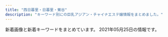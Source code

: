 ```yaml
---
title: "西日暮里・日暮里・鶯谷"
description: "キーワード別にの巨乳アジアン・チャイナエステ嬢情報をまとめました。"
---
```


新着画像と新着キーワードをまとめています。
2021年05月25日の情報です。

<DmmAffiliateIns />
<KeywordTable
  shops={
    [
    {
        "keywords": {},
        "name": "\u307f\u306a\u307f",
        "url": "http://es-minami.com/",
        "station": "JR\u65e5\u66ae\u91cc\u99c5\u6771\u53e3",
        "img_links": [
            "http://es-minami.com/images/mobole.png",
            "http://es-minami.com/img/nana1.jpg",
            "http://www.es-minami.com/images/yuki1.jpg",
            "http://es-minami.com/gals/sakura1.jpg",
            "http://es-minami.com/img/sayuri1.jpg",
            "http://es-minami.com/gals/sayuri2.jpg",
            "http://www.es-minami.com/images/mika1.jpg",
            "http://es-minami.com/images/staff-bar.png",
            "http://es-minami.com/gals/mika2.jpg",
            "http://es-minami.com/gals/rika1.jpg",
            "http://www.es-minami.com/images/nana1.jpg",
            "http://www.es-minami.com/images/sayuri2.jpg",
            "http://es-minami.com/images/pick_staff6.jpg",
            "http://es-minami.com/images/nana1.jpg",
            "http://www.es-minami.com/images/sayuri1.jpg",
            "http://es-minami.com/images/yuki1.jpg",
            "http://es-minami.com/gals/mika1.jpg",
            "http://es-minami.com/images/sayuri2.jpg",
            "http://www.es-minami.com/images/staff-bar.png",
            "http://www.es-minami.com/gals/mika2.jpg",
            "http://es-minami.com/images/riri1.jpg",
            "http://www.es-minami.com/images/news.png",
            "http://www.es-minami.com/gals/sayuri1.jpg",
            "http://es-minami.com/img/mika1.jpg",
            "http://www.es-minami.com/img/mika2.jpg",
            "http://es-minami.com/gals/yuki1.jpg",
            "http://es-minami.com/images/mika1.jpg",
            "http://es-minami.com/images/rika1.jpg",
            "http://www.es-minami.com/images/mika2.jpg",
            "http://www.es-minami.com/images/rika1.jpg",
            "http://es-minami.com/gals/nana1.jpg",
            "http://www.es-minami.com/gals/rika1.jpg",
            "http://www.es-minami.com/gals/sakura1.jpg",
            "http://es-minami.com/img/riri1.jpg",
            "http://www.es-minami.com/images/mobole.png",
            "http://www.es-minami.com/images/riri1.jpg",
            "http://es-minami.com/images/news.png",
            "http://www.es-minami.com/images/pick_staff6.jpg",
            "http://es-minami.com/gals/sayuri1.jpg",
            "http://www.es-minami.com/img/riri1.jpg",
            "http://es-minami.com/images/sayuri1.jpg",
            "http://www.es-minami.com/gals/nana1.jpg",
            "http://es-minami.com/img/sayuri2.jpg",
            "http://es-minami.com/images/mika2.jpg",
            "http://www.es-minami.com/img/yuki1.jpg",
            "http://www.es-minami.com/gals/riri1.jpg",
            "http://www.es-minami.com/gals/mika1.jpg",
            "http://www.es-minami.com/img/nana1.jpg",
            "http://www.es-minami.com/gals/yuki1.jpg",
            "http://www.es-minami.com/gals/sayuri2.jpg",
            "http://www.es-minami.com/img/sayuri2.jpg",
            "http://www.es-minami.com/img/sayuri1.jpg",
            "http://es-minami.com/gals/riri1.jpg",
            "http://www.es-minami.com/img/mika1.jpg",
            "http://es-minami.com/img/mika2.jpg",
            "http://es-minami.com/img/yuki1.jpg"
        ]
    },
    {
        "station": "JR\u7530\u7aef\u99c5",
        "img_links": [
            "http://www.minopom.xyz/picture/img.site-builder.jpg",
            "http://minopom.xyz/picture/room3.jpg",
            "http://minopom.xyz/uploads/210406/1-210406143244C2.jpg",
            "http://www.minopom.xyz/uploads/allimg/210410/1-210410144PY50.jpg",
            "http://minopom.xyz/uploads/allimg/210410/1-210410145124148.jpg",
            "http://www.minopom.xyz/uploads/allimg/210410/1-210410144U4934.jpg",
            "http://minopom.xyz/uploads/allimg/210410/1-21041014413S64.jpg",
            "http://minopom.xyz/uploads/allimg/210410/1-2104101450455A.jpg",
            "http://minopom.xyz/uploads/allimg/210410/1-21041014500NX.jpg",
            "http://minopom.xyz/uploads/allimg/210410/1-210410144PY50.jpg",
            "http://minopom.xyz/uploads/210430/1-2104301Q63S18.jpg",
            "http://www.minopom.xyz/uploads/allimg/210410/1-21041014413S64.jpg",
            "http://minopom.xyz/uploads/210406/1-210406143111G0.jpg",
            "http://minopom.xyz/picture/room1.jpg",
            "http://www.minopom.xyz/uploads/allimg/210410/1-210410145124148.jpg",
            "http://minopom.xyz/picture/totop_04.png",
            "http://www.minopom.xyz/uploads/allimg/210406/1-21040614313L45.jpg",
            "http://minopom.xyz/picture/head.jpg",
            "http://minopom.xyz/uploads/210406/1-2104061433121E.jpg",
            "http://minopom.xyz/picture/img.site-builder.jpg",
            "http://www.minopom.xyz/uploads/allimg/210410/1-21041014450GC.jpg",
            "http://minopom.xyz/picture/room2.jpg",
            "http://www.minopom.xyz/picture/head.jpg",
            "http://minopom.xyz/uploads/allimg/210410/1-210410145204C9.jpg",
            "http://minopom.xyz/uploads/allimg/210410/1-210410144323118.jpg",
            "http://minopom.xyz/uploads/210419/1-21041914162C16.jpg",
            "http://www.minopom.xyz/uploads/allimg/210410/1-2104101450455A.jpg",
            "http://www.minopom.xyz/picture/totop_04.png",
            "http://www.minopom.xyz/uploads/allimg/210410/1-210410145204C9.jpg",
            "http://minopom.xyz/uploads/allimg/210410/1-21041014450GC.jpg",
            "http://minopom.xyz/uploads/allimg/210406/1-21040614313L45.jpg",
            "http://www.minopom.xyz/uploads/allimg/210410/1-21041014500NX.jpg",
            "http://minopom.xyz/uploads/allimg/210410/1-210410144U4934.jpg"
        ],
        "url": "http://minopom.xyz/",
        "name": "\u30ed\u30fc\u30ba",
        "keywords": {
            "\u4e73": 4
        }
    },
    {
        "img_links": [
            "http://chou.ies.bz/images/s1.png",
            "http://chou.ies.bz/images/s_news.png",
            "http://chou.ies.bz/images/mobile.png",
            "http://chou.ies.bz/photos/sites/85/2020/12/2020121802483415.jpg",
            "http://chou.ies.bz/photos/sites/85/2019/07/2019070106320474.jpg",
            "http://chou.ies.bz/photos/sites/85/2019/12/2019120602315853.jpg",
            "http://chou.ies.bz/images/top.png",
            "http://chou.ies.bz/images/n3.png",
            "http://chou.ies.bz/photos/sites/85/2019/07/2019070509385227.jpg",
            "http://chou.ies.bz/photos/sites/85/2020/12/2020120204265615.jpg",
            "http://chou.ies.bz/photos/sites/85/2020/10/2020100610370157.jpg",
            "http://chou.ies.bz/photos/sites/85/2020/12/2020120204150858.jpg",
            "http://chou.ies.bz/images/s_staff.jpg",
            "http://chou.ies.bz/images/s_pick.png",
            "http://chou.ies.bz/photos/sites/85/2021/05/2021051201142065.jpg",
            "http://chou.ies.bz/photos/sites/85/2019/07/2019070106340260.jpg",
            "http://chou.ies.bz/photos/sites/85/2019/07/2019070106330942.jpg",
            "http://chou.ies.bz/images/s3.png",
            "http://chou.ies.bz/photos/sites/85/2019/07/2019070106333414.jpg",
            "http://chou.ies.bz/photos/sites/85/2021/04/2021042710033582.jpg",
            "http://chou.ies.bz/images/n1.jpg",
            "http://chou.ies.bz/photos/sites/85/2020/10/2020100610383828.jpg",
            "http://chou.ies.bz/photos/sites/85/2019/06/2019062803491517.jpg"
        ],
        "name": "\u706f\u308a\u5c4b",
        "keywords": {
            "86": 7,
            "E": 1,
            "85": 1,
            "D": 9,
            "C": 1,
            "87": 2,
            "84": 1
        },
        "station": "JR\u897f\u65e5\u66ae\u91cc\u99c5",
        "url": "http://chou.ies.bz/"
    },
    {
        "url": "http://onkyoukou.tyo.cm/",
        "station": "JR\u897f\u65e5\u66ae\u91cc\u99c5",
        "name": "\u6e29\u99a8\u6e2f-\u304a\u3093\u304d\u3087\u3046\u3053\u3046-",
        "img_links": [
            "http://onkyoukou.tyo.cm/photos/sites/88/2020/03/2020030111163079.jpg",
            "http://onkyoukou.tyo.cm/photos/sites/88/2017/03/staff2.jpg",
            "http://onkyoukou.tyo.cm/images/s_face.jpg",
            "http://onkyoukou.tyo.cm/images/face_bj.jpg",
            "http://onkyoukou.tyo.cm/images/acc1.jpg",
            "http://onkyoukou.tyo.cm/images/top.png",
            "http://onkyoukou.tyo.cm/images/face_bj3.jpg",
            "http://onkyoukou.tyo.cm/photos/sites/88/2017/03/staff4.jpg",
            "http://onkyoukou.tyo.cm/images/line.jpg",
            "http://onkyoukou.tyo.cm/images/acc3.jpg",
            "http://onkyoukou.tyo.cm/photos/sites/88/2017/03/staff1.jpg",
            "http://onkyoukou.tyo.cm/images/s_staff.jpg",
            "http://onkyoukou.tyo.cm/images/s_pick.jpg",
            "http://onkyoukou.tyo.cm/images/acc2.jpg",
            "http://onkyoukou.tyo.cm/images/mobile.jpg",
            "http://onkyoukou.tyo.cm/images/nbj3.jpg",
            "http://onkyoukou.tyo.cm/images/s_mobile.jpg",
            "http://onkyoukou.tyo.cm/images/nbj1.jpg",
            "http://onkyoukou.tyo.cm/images/s_news.jpg"
        ],
        "keywords": {
            "C": 8,
            "86": 3,
            "87": 2,
            "88": 5
        }
    },
    {
        "station": "JR\u897f\u65e5\u66ae\u91cc\u99c5",
        "keywords": {},
        "url": "http://www.hohoemi.es-relax.info/",
        "name": "\u307b\u307b\u3048\u307f",
        "img_links": [
            "http://www.hohoemi.es-relax.info/images/162-1.jpg",
            "http://www.hohoemi.es-relax.info/images/r01.jpg",
            "http://www.hohoemi.es-relax.info/images/img04.jpg",
            "http://www.hohoemi.es-relax.info/gals/yuri1.jpg",
            "http://www.hohoemi.es-relax.info/images/img03.jpg",
            "http://www.hohoemi.es-relax.info/images/r03.jpg",
            "http://www.hohoemi.es-relax.info/i/room/r01.jpg",
            "http://www.hohoemi.es-relax.info/images/r04.jpg",
            "http://www.hohoemi.es-relax.info/i/room/r03.jpg",
            "http://www.hohoemi.es-relax.info/images/r05.jpg",
            "http://www.hohoemi.es-relax.info/images/img02.jpg",
            "http://www.hohoemi.es-relax.info/gals/yuyu1.jpg",
            "http://www.hohoemi.es-relax.info/gals/nanami1.jpg",
            "http://www.hohoemi.es-relax.info/gals/nana1.jpg",
            "http://www.hohoemi.es-relax.info/gals/monika1.jpg",
            "http://www.hohoemi.es-relax.info/i/room/r02.jpg",
            "http://www.hohoemi.es-relax.info/images/newsbar.jpg",
            "http://www.hohoemi.es-relax.info/i/room/r04.jpg",
            "http://www.hohoemi.es-relax.info/gals/karin1.jpg",
            "http://www.hohoemi.es-relax.info/images/r02.jpg",
            "http://www.hohoemi.es-relax.info/gals/mirai1.jpg"
        ]
    },
    {
        "img_links": [
            "http://es-rlx.com/img/ttl_rec.png",
            "http://es-rlx.com/img/access/road01.jpg",
            "http://es-rlx.com/pic/top3.jpg",
            "http://es-rlx.com/staff/sakura/01.jpg",
            "http://es-rlx.com/staff/minami/01.jpg",
            "http://es-rlx.com/img/access/road03.jpg",
            "http://es-rlx.com/staff/sakura/01mb.jpg",
            "http://es-rlx.com/img/access/road02.jpg",
            "http://es-rlx.com/img/ttl_staff.png",
            "http://es-rlx.com/img/ttl_mobile.png",
            "http://es-rlx.com/i/files/homeimg.jpg",
            "http://es-rlx.com/img/ttl_tnew.png",
            "http://es-rlx.com/staff/yuki/01mb.jpg",
            "http://es-rlx.com/staff/yuki/01.jpg",
            "http://es-rlx.com/pic/head.png",
            "http://es-rlx.com/pic/top2.jpg",
            "http://es-rlx.com/staff/minami/01mb.jpg",
            "http://es-rlx.com/img/access/kanban.png",
            "http://es-rlx.com/img/access/roaddm.png",
            "http://es-rlx.com/img/youtube.jpg",
            "http://es-rlx.com/img/access/road04.jpg",
            "http://es-rlx.com/img/ft_tel.png",
            "http://es-rlx.com/pic/top1.jpg"
        ],
        "station": "JR\u9daf\u8c37\u99c5\u5317\u53e3",
        "keywords": {
            "C": 15
        },
        "url": "http://es-rlx.com/",
        "name": "\u5065\u7f8e\u5802"
    },
    {
        "url": "http://www.relax-mirai.info/",
        "station": "\u65e5\u66ae\u91cc\u99c5\u6771\u53e3",
        "name": "\u672a\u6765",
        "keywords": {},
        "img_links": [
            "http://www.relax-mirai.info/images/m03.jpg",
            "http://www.relax-mirai.info/gals/emi1.jpg",
            "http://www.relax-mirai.info/i/images/sayuri1.jpg",
            "http://www.relax-mirai.info/gals/kaka1.jpg",
            "http://www.relax-mirai.info/images/m02.jpg",
            "http://www.relax-mirai.info/images/momo1.jpg",
            "http://www.relax-mirai.info/images/risa1.jpg",
            "http://www.relax-mirai.info/images/info01.jpg",
            "http://www.relax-mirai.info/i/120/sayuri1.jpg",
            "http://www.relax-mirai.info/gals/risa1.jpg",
            "http://www.relax-mirai.info/images/sayuri1.jpg",
            "http://www.relax-mirai.info/images/qr.jpg",
            "http://www.relax-mirai.info/i/images/momo1.jpg",
            "http://www.relax-mirai.info/images/info02.jpg",
            "http://www.relax-mirai.info/images/m04.jpg",
            "http://www.relax-mirai.info/gals/aki1.jpg"
        ]
    },
    {
        "station": "JR\u65e5\u66ae\u91cc\u99c5\u5357\u53e3",
        "img_links": [
            "http://momo.tyo.cm/images/tit_com01.png",
            "http://momo.tyo.cm/images/tit_com03.png",
            "http://momo.tyo.cm/photos/sites/53/2021/02/2021021607405658.jpg",
            "http://momo.tyo.cm/images/nav_link05.png",
            "http://momo.tyo.cm/images/tit_com.png",
            "http://momo.tyo.cm/photos/sites/53/2021/02/2021021607405578.jpg",
            "http://momo.tyo.cm/images/tit01.png",
            "http://momo.tyo.cm/images/top_slider01.jpg",
            "http://momo.tyo.cm/images/tit_com05.png",
            "http://momo.tyo.cm/images/tit05.png",
            "http://momo.tyo.cm/photos/sites/53/2021/02/2021021607405730.jpg",
            "http://momo.tyo.cm/images/top_slider02.jpg",
            "http://momo.tyo.cm/images/nav_link06.png",
            "http://momo.tyo.cm/images/tit04.png",
            "http://momo.tyo.cm/images/tit03.png",
            "http://momo.tyo.cm/images/nav_link03.png",
            "http://momo.tyo.cm/images/bg_pick.png",
            "http://momo.tyo.cm/images/nav_link01.png",
            "http://momo.tyo.cm/images/tit_staff.png",
            "http://momo.tyo.cm/images/nav_link04.png",
            "http://momo.tyo.cm/images/tit_com02.png",
            "http://momo.tyo.cm/images/nav_link02.png",
            "http://momo.tyo.cm/images/tit_link01.png",
            "http://momo.tyo.cm/images/border01.png",
            "http://momo.tyo.cm/images/border02.png",
            "http://momo.tyo.cm/images/tit02.png",
            "http://momo.tyo.cm/images/pagetop.png",
            "http://momo.tyo.cm/images/tit_com04.png",
            "http://momo.tyo.cm/photos/sites/53/2021/02/2021021607405882.jpg",
            "http://momo.tyo.cm/images/news.png"
        ],
        "keywords": {
            "86": 15,
            "D": 20,
            "85": 5
        },
        "url": "http://momo.tyo.cm/",
        "name": "\u6843"
    },
    {
        "url": "http://flowerscent.este.work/",
        "img_links": [
            "http://flowerscent.este.work/head_2_4691_1553674270815382.png",
            "http://flowerscent.este.work/2/uploadimg/1599833697.jpg",
            "http://flowerscent.este.work/head_3_4691_1556258938113847.png",
            "http://flowerscent.este.work/2/uploadimg/1621772192.jpeg",
            "http://flowerscent.este.work/2/uploadimg/1621772225.jpg",
            "http://flowerscent.este.work/head_1_4691_1553674270167089.png",
            "http://flowerscent.este.work/2/uploadimg/1600260826.jpg"
        ],
        "keywords": {
            "C": 48,
            "83": 36,
            "84": 12,
            "87": 24,
            "D": 12,
            "E": 24,
            "86": 12
        },
        "name": "\u3075\u308f\u3075\u308f",
        "station": "JR\u897f\u65e5\u66ae\u91cc\u99c5"
    },
    {
        "img_links": [
            "http://www.mac-riraku106.xyz/static/picture/tel.png",
            "http://www.mac-riraku106.xyz/uploads/190723/23-3.jpg",
            "http://www.mac-riraku106.xyz/uploads/200501/1-200501125251121.jpg",
            "http://www.mac-riraku106.xyz/uploads/200501/1-200501125300127.jpg",
            "http://www.mac-riraku106.xyz/uploads/191209/1-191209122ZY50.jpg",
            "http://www.mac-riraku106.xyz/uploads/200501/1-200501125159161.jpg",
            "http://www.mac-riraku106.xyz/uploads/200818/1-200QQ5535E92.jpg",
            "http://www.mac-riraku106.xyz/static/picture/top-img09.png",
            "http://www.mac-riraku106.xyz/uploads/190723/23-1.jpg",
            "http://www.mac-riraku106.xyz/uploads/200325/1-2003251H340B9.jpg",
            "http://www.mac-riraku106.xyz/uploads/191219/1-191219124141563.jpg",
            "http://www.mac-riraku106.xyz/uploads/200501/1-200501125150516.jpg",
            "http://www.mac-riraku106.xyz/uploads/190723/1-1.jpg",
            "http://www.mac-riraku106.xyz/uploads/190723/33-1.jpg",
            "http://www.mac-riraku106.xyz/uploads/190926/1-1Z926131T2408.jpg",
            "http://www.mac-riraku106.xyz/uploads/190723/23-2.jpg",
            "http://www.mac-riraku106.xyz/uploads/190906/1-1ZZ6125225A4.jpg",
            "http://www.mac-riraku106.xyz/uploads/190906/1-1ZZ612503C39.jpg",
            "http://www.mac-riraku106.xyz/uploads/200608/1-20060Q02506204.jpg",
            "http://www.mac-riraku106.xyz/uploads/191008/1-19100Q5453V63.jpg",
            "http://www.mac-riraku106.xyz/uploads/190723/30-1.jpg",
            "http://www.mac-riraku106.xyz/uploads/191209/1-1912091229204E.jpg",
            "http://www.mac-riraku106.xyz/uploads/191106/1-191106092T0531.jpg",
            "http://www.mac-riraku106.xyz/uploads/200818/1-200QQ554231G.jpg",
            "http://www.mac-riraku106.xyz/uploads/200608/1-20060Q0251EY.jpg",
            "http://www.mac-riraku106.xyz/static/picture/michi02.png",
            "http://www.mac-riraku106.xyz/uploads/200801/1-200P1110412514.jpg",
            "http://www.mac-riraku106.xyz/uploads/200310/1-200310130925920.jpg",
            "http://www.mac-riraku106.xyz/uploads/200317/1-20031G44220J0.jpg",
            "http://www.mac-riraku106.xyz/uploads/191209/1-191209123459153.jpg",
            "http://www.mac-riraku106.xyz/uploads/200325/1-2003251H312V4.jpg",
            "http://www.mac-riraku106.xyz/uploads/190826/1-1ZR614462Qa.jpg",
            "http://www.mac-riraku106.xyz/uploads/191008/1-19100Q5451M20.jpg",
            "http://www.mac-riraku106.xyz/uploads/190723/1-2.jpg",
            "http://www.mac-riraku106.xyz/static/picture/1.jpg",
            "http://www.mac-riraku106.xyz/uploads/200317/1-20031G44235R7.jpg",
            "http://www.mac-riraku106.xyz/uploads/191106/1-191106092J62Y.jpg",
            "http://www.mac-riraku106.xyz/uploads/200310/1-20031013091I08.jpg",
            "http://www.mac-riraku106.xyz/uploads/190826/1-1ZR6144611E0.jpg",
            "http://www.mac-riraku106.xyz/uploads/190926/1-1Z926131R6102.jpg",
            "http://www.mac-riraku106.xyz/uploads/200310/1-200310130Z0421.jpg",
            "http://www.mac-riraku106.xyz/uploads/190723/10-2.jpg",
            "http://www.mac-riraku106.xyz/uploads/200801/1-200P1110631926.jpg",
            "http://www.mac-riraku106.xyz/uploads/200818/1-200QQ55415J4.jpg",
            "http://www.mac-riraku106.xyz/uploads/191219/1-19121912423J29.jpg",
            "http://www.mac-riraku106.xyz/uploads/200801/1-200P1110A4M2.jpg",
            "http://www.mac-riraku106.xyz/uploads/190723/34-1.jpg",
            "http://www.mac-riraku106.xyz/static/picture/call.png",
            "http://www.mac-riraku106.xyz/uploads/190723/21-1.jpg",
            "http://www.mac-riraku106.xyz/static/picture/top-img03.png",
            "http://www.mac-riraku106.xyz/uploads/191128/1-19112Q31009521.jpg",
            "http://www.mac-riraku106.xyz/static/picture/2.jpg",
            "http://www.mac-riraku106.xyz/static/picture/michi01.png",
            "http://www.mac-riraku106.xyz/uploads/191128/1-19112Q3111UF.jpg",
            "http://www.mac-riraku106.xyz/uploads/200501/1-200501145002a7.jpg",
            "http://www.mac-riraku106.xyz/uploads/191106/1-191106092S0357.jpg",
            "http://www.mac-riraku106.xyz/uploads/200501/1-200501145011C2.jpg",
            "http://www.mac-riraku106.xyz/uploads/190723/10-1.jpg",
            "http://www.mac-riraku106.xyz/uploads/190723/25-1.jpg",
            "http://www.mac-riraku106.xyz/static/picture/top-img02.png",
            "http://www.mac-riraku106.xyz/uploads/200501/1-200501144951148.jpg",
            "http://www.mac-riraku106.xyz/static/picture/top-img01.png",
            "http://www.mac-riraku106.xyz/uploads/191128/1-19112Q3102OP.jpg",
            "http://www.mac-riraku106.xyz/uploads/200317/1-20031G4420c38.jpg"
        ],
        "station": "JR\u65e5\u66ae\u91cc\u99c5\u5357\u53e3",
        "name": "\u306f\u305f\u3061",
        "keywords": {
            "86": 19,
            "F": 3,
            "D": 47,
            "94": 3,
            "85": 15,
            "C": 19,
            "E": 6
        },
        "url": "http://www.mac-riraku106.xyz/"
    },
    {
        "keywords": {
            "C": 6
        },
        "url": "http://www.en-nippori.net/",
        "img_links": [
            "http://www.en-nippori.net/image/mainparts/main.jpg",
            "http://www.en-nippori.net/image/index/top.jpg",
            "http://www.en-nippori.net/image/mainparts/images/navi01_06.jpg",
            "http://www.en-nippori.net/image/therapist/04.jpg",
            "http://www.en-nippori.net/image/mainparts/images/navi01_04.jpg",
            "http://www.en-nippori.net/image/therapist/02.jpg",
            "http://www.en-nippori.net/image/therapist/06.jpg",
            "http://www.en-nippori.net/image/therapist/03.jpg",
            "http://www.en-nippori.net/image/mainparts/images/navi01_05.jpg",
            "http://www.en-nippori.net/image/mainparts/images/navi01_02.jpg",
            "http://www.en-nippori.net/image/mainparts/images/navi01_03.jpg",
            "http://www.en-nippori.net/image/mainparts/images/navi01_07.jpg",
            "http://www.en-nippori.net/image/therapist/01.jpg"
        ],
        "name": "\u7e01",
        "station": "JR\u65e5\u66ae\u91cc\u99c5\u6771\u53e3"
    },
    {
        "keywords": {
            "E": 1,
            "86": 8,
            "D": 7
        },
        "img_links": [
            "http://esthe-aroma.red/images/evetop.png",
            "http://esthe-aroma.red/images/top.png",
            "http://esthe-aroma.red/images/cg02.jpg",
            "http://esthe-aroma.red/images/r4.jpg",
            "http://esthe-aroma.red/images/r2.jpg",
            "http://esthe-aroma.red/images/cg06.jpg",
            "http://esthe-aroma.red/images/precau.png",
            "http://esthe-aroma.red/images/r3.jpg",
            "http://esthe-aroma.red/images/r1.jpg",
            "http://esthe-aroma.red/images/imm.jpg",
            "http://esthe-aroma.red/images/kan.jpg",
            "http://esthe-aroma.red/images/rec.png",
            "http://esthe-aroma.red/images/cg10.jpg",
            "http://esthe-aroma.red/images/cg03.jpg",
            "http://esthe-aroma.red/link/menlog.jpg",
            "http://esthe-aroma.red/images/cg04.jpg",
            "http://esthe-aroma.red/images/cg07.jpg",
            "http://esthe-aroma.red/images/sruru.jpg",
            "http://esthe-aroma.red/images/cg01.jpg",
            "http://esthe-aroma.red/images/staff_s.png",
            "http://esthe-aroma.red/images/cg08.jpg",
            "http://esthe-aroma.red/images/news.png"
        ],
        "station": "JR\u65e5\u66ae\u91cc\u99c5\u6771\u53e3",
        "url": "http://esthe-aroma.red/",
        "name": "\u548c\u5408 \u308f\u3054\u3046"
    },
    {
        "url": "https://www.sofia-est.com/",
        "station": "JR\u65e5\u66ae\u91cc\u99c5\u5357\u53e3",
        "img_links": [
            "https://www.sofia-est.com/img/material/page5_subt1.png",
            "https://www.sofia-est.com/img/girl/main/s113_1.jpg",
            "https://www.sofia-est.com/img/material/gm3_rollout.png",
            "https://www.sofia-est.com/img/girl/main/s105_1.jpg",
            "https://www.sofia-est.com/img/material/movie_right_yaji.png",
            "https://www.sofia-est.com/img/material/gm6_rollout.png",
            "https://www.sofia-est.com/img/girl/thumb/s81_1.jpg",
            "https://www.sofia-est.com/img/girl/thumb/s106_3.jpg",
            "https://www.sofia-est.com/img/girl/main/s55_1.jpg",
            "https://www.sofia-est.com/img/girl/thumb/s99_1.jpg",
            "https://www.sofia-est.com/img/girl/main/s81_1.jpg",
            "https://www.sofia-est.com/img/material/coursepoint_rev2.png",
            "https://www.sofia-est.com/img/material/pagetop_rollout.png",
            "https://www.sofia-est.com/img/material/page8_subt2.png",
            "https://www.sofia-est.com/img/girl/thumb/s105_3.jpg",
            "https://www.sofia-est.com/img/girl/pickup/pickup20190509222453.jpg",
            "https://www.sofia-est.com/img/material/hosi5.png",
            "https://www.sofia-est.com/img/girl/main/s57_1.jpg",
            "https://www.sofia-est.com/img/material/phototxt.jpg",
            "https://www.sofia-est.com/img/girl/main/s108_1.jpg",
            "https://www.sofia-est.com/img/girl/thumb/s81_5.jpg",
            "https://www.sofia-est.com/img/material/top_newface.png",
            "https://www.sofia-est.com/img/material/page5_subt2.png",
            "https://www.sofia-est.com/img/what/coupon202009.png",
            "https://www.sofia-est.com/img/girl/thumb/s106_5.jpg",
            "https://www.sofia-est.com/img/banner/koko_120x60.png",
            "https://www.sofia-est.com/img/material/photo3.jpg",
            "https://www.sofia-est.com/img/girl/thumb/s99_2.jpg",
            "https://www.sofia-est.com/img/material/noimg_m.jpg",
            "https://www.sofia-est.com/img/material/top_about.png",
            "https://www.sofia-est.com/img/girl/main/s97_1.jpg",
            "https://www.sofia-est.com/img/material/doublecourse_rev1.png",
            "https://www.sofia-est.com/img/girl/main/s99_1.jpg",
            "https://www.sofia-est.com/img/girl/list/s111_list.jpg",
            "https://www.sofia-est.com/img/material/photo5.jpg",
            "https://www.sofia-est.com/img/girl/list/s57_list.jpg",
            "https://www.sofia-est.com/img/material/top_pickup.png",
            "https://www.sofia-est.com/img/material/course_tanta2.png",
            "https://www.sofia-est.com/img/girl/thumb/s97_2.jpg",
            "https://www.sofia-est.com/img/girl/mobilepickup/mobilepickup20200302124127.jpg",
            "https://www.sofia-est.com/img/girl/thumb/s56_1.jpg",
            "https://www.sofia-est.com/img/girl/list/s81_list.jpg",
            "https://www.sofia-est.com/img/girl/main/s84_1.jpg",
            "https://www.sofia-est.com/img/material/page6_subt2.png",
            "https://www.sofia-est.com/img/material/course_tanta1.png",
            "https://www.sofia-est.com/img/girl/thumb/s55_1.jpg",
            "https://www.sofia-est.com/img/top/topslide20150918.jpg",
            "https://www.sofia-est.com/img/material/movieicon.png",
            "https://www.sofia-est.com/img/girl/thumb/s94_1.jpg",
            "https://www.sofia-est.com/img/material/page2_subt1.png",
            "https://www.sofia-est.com/img/girl/thumb/s113_2.jpg",
            "https://www.sofia-est.com/img/material/photo1.jpg",
            "https://www.sofia-est.com/img/material/courseoption_rev1.png",
            "https://www.sofia-est.com/img/material/page6_subt1.png",
            "https://www.sofia-est.com/img/girl/thumb/s81_4.jpg",
            "https://www.sofia-est.com/img/girl/thumb/s84_2.jpg",
            "https://www.sofia-est.com/img/material/top_movie.png",
            "https://www.sofia-est.com/img/girl/list/s89_list.jpg",
            "https://www.sofia-est.com/img/girl/list/s94_list.jpg",
            "https://www.sofia-est.com/img/girl/thumb/s56_2.jpg",
            "https://www.sofia-est.com/img/material/gm5_rollout.png",
            "https://www.sofia-est.com/img/material/movie_left_yaji.png",
            "https://www.sofia-est.com/img/girl/thumb/s84_1.jpg",
            "https://www.sofia-est.com/img/material/sd_rt_btn.png",
            "https://www.sofia-est.com/img/girl/main/s100_1.jpg",
            "https://www.sofia-est.com/img/girl/thumb/s55_2.jpg",
            "https://www.sofia-est.com/img/material/page8_subt1.png",
            "https://www.sofia-est.com/img/girl/thumb/s100_2.jpg",
            "https://www.sofia-est.com/img/material/iph.png",
            "https://www.sofia-est.com/img/girl/thumb/s106_2.jpg",
            "https://www.sofia-est.com/img/material/page4_subt2.png",
            "https://www.sofia-est.com/img/girl/main/s106_1.jpg",
            "https://www.sofia-est.com/img/girl/thumb/s81_2.jpg",
            "https://www.sofia-est.com/img/girl/main/s56_1.jpg",
            "https://www.sofia-est.com/img/material/photo7.jpg",
            "https://www.sofia-est.com/img/material/photobig.jpg",
            "https://www.sofia-est.com/img/material/photo8.jpg",
            "https://www.sofia-est.com/img/girl/list/s55_list.jpg",
            "https://www.sofia-est.com/img/material/top_twitter.png",
            "https://www.sofia-est.com/img/girl/thumb/s94_2.jpg",
            "https://www.sofia-est.com/img/material/photo2.jpg",
            "https://www.sofia-est.com/img/material/top_kodawari.png",
            "https://www.sofia-est.com/img/girl/thumb/s57_1.jpg",
            "https://www.sofia-est.com/img/girl/list/s100_list.jpg",
            "https://www.sofia-est.com/img/girl/list/s56_list.jpg",
            "https://www.sofia-est.com/img/girl/thumb/s108_3.jpg",
            "https://www.sofia-est.com/img/material/noimg_b.jpg",
            "https://www.sofia-est.com/img/girl/thumb/s108_1.jpg",
            "https://www.sofia-est.com/img/material/gm2_rollout.png",
            "https://www.sofia-est.com/img/girl/list/s113_list.jpg",
            "https://www.sofia-est.com/img/material/photo4.jpg",
            "https://www.sofia-est.com/img/girl/pickup/pickup20191220093702.jpg",
            "https://www.sofia-est.com/img/material/top_infomation.png",
            "https://www.sofia-est.com/img/material/top_camp.png",
            "https://www.sofia-est.com/img/girl/list/s99_list.jpg",
            "https://www.sofia-est.com/img/girl/thumb/s105_1.jpg",
            "https://www.sofia-est.com/img/material/page6_subt3.png",
            "https://www.sofia-est.com/img/material/page4_subt1.png",
            "https://www.sofia-est.com/img/material/gm4_rollout.png",
            "https://www.sofia-est.com/img/girl/list/s105_list.jpg",
            "https://www.sofia-est.com/img/girl/thumb/s106_1.jpg",
            "https://www.sofia-est.com/img/girl/list/s106_list.jpg",
            "https://www.sofia-est.com/img/material/photo6.jpg",
            "https://www.sofia-est.com/img/material/top_news.png",
            "https://www.sofia-est.com/img/girl/list/s84_list.jpg",
            "https://www.sofia-est.com/img/material/mobileqr.png",
            "https://www.sofia-est.com/img/top/topslide20141211.jpg",
            "https://www.sofia-est.com/img/material/gm1_rollout.png",
            "https://www.sofia-est.com/img/material/page3_1_subt1.png",
            "https://www.sofia-est.com/img/material/page3_1_subt2.png",
            "https://www.sofia-est.com/img/girl/thumb/s106_4.jpg",
            "https://www.sofia-est.com/img/girl/thumb/s55_3.jpg",
            "https://www.sofia-est.com/img/girl/thumb/s105_5.jpg",
            "https://www.sofia-est.com/img/girl/list/s92_list.jpg",
            "https://www.sofia-est.com/img/girl/thumb/s81_3.jpg",
            "https://www.sofia-est.com/img/material/yakusoku.png",
            "https://www.sofia-est.com/img/material/movie20141210.jpg",
            "https://www.sofia-est.com/img/girl/thumb/s105_2.jpg",
            "https://www.sofia-est.com/img/girl/thumb/s97_1.jpg",
            "https://www.sofia-est.com/img/material/top_kodawariimg1.jpg",
            "https://www.sofia-est.com/img/girl/pickup/pickup20191220093623.jpg",
            "https://www.sofia-est.com/img/top/topslide20141210.jpg",
            "https://www.sofia-est.com/img/material/mob_youtube.png",
            "https://www.sofia-est.com/img/girl/main/s94_1.jpg",
            "https://www.sofia-est.com/img/girl/thumb/s100_1.jpg",
            "https://www.sofia-est.com/img/girl/pickup/pickup20200111122329.jpg",
            "https://www.sofia-est.com/img/girl/thumb/s105_4.jpg",
            "https://www.sofia-est.com/img/material/page3_subt1.png",
            "https://www.sofia-est.com/img/girl/thumb/s108_2.jpg",
            "https://www.sofia-est.com/img/material/page7_subt1.png",
            "https://www.sofia-est.com/img/girl/list/s97_list.jpg",
            "https://www.sofia-est.com/img/girl/thumb/s113_1.jpg",
            "https://www.sofia-est.com/img/girl/list/s108_list.jpg"
        ],
        "keywords": {
            "G": 1,
            "E": 1,
            "\u30c0\u30a4\u30ca\u30de\u30a4\u30c8": 1,
            "\u30bb\u30af\u30b7\u30fc": 37
        },
        "name": "\u30bd\u30d5\u30a3\u30a2"
    },
    {
        "station": "\u753a\u5c4b\u99c51\u756a\u51fa\u53e3",
        "img_links": [
            "https://mominoki.tyo.ac/images/themes/pink/s_ranking.png",
            "https://mominoki.tyo.ac/photos/sites/41/2020/09/2020092801595154.jpg",
            "https://mominoki.tyo.ac/photos/sites/41/2020/11/2020111401222038.jpg",
            "https://mominoki.tyo.ac/images/room4.jpg",
            "https://mominoki.tyo.ac/images/themes/pink/no2.png",
            "https://mominoki.tyo.ac/images/themes/pink/mobile.jpg",
            "https://mominoki.tyo.ac/photos/sites/41/2020/09/2020092804344656.jpg",
            "https://mominoki.tyo.ac/images/room2.jpg",
            "https://mominoki.tyo.ac/images/room3.jpg",
            "https://mominoki.tyo.ac/images/room1.jpg",
            "https://mominoki.tyo.ac/images/themes/pink/s_staff.png",
            "https://mominoki.tyo.ac/photos/sites/41/2021/03/202103150746598.jpg",
            "https://mominoki.tyo.ac/images/themes/pink/s_pickup.png",
            "https://mominoki.tyo.ac/images/themes/pink/s_newface.png",
            "https://mominoki.tyo.ac/photos/sites/41/2020/09/2020092804344859.jpg",
            "https://mominoki.tyo.ac/photos/sites/41/2020/09/2020092810535583.jpg",
            "https://mominoki.tyo.ac/images/themes/pink/r3.jpg",
            "https://mominoki.tyo.ac/images/themes/pink/s_news.png",
            "https://mominoki.tyo.ac/photos/sites/41/2021/03/202103150747058.jpg",
            "https://mominoki.tyo.ac/images/themes/pink/no1.png",
            "https://mominoki.tyo.ac/photos/sites/41/2020/09/2020092804344750.jpg",
            "https://mominoki.tyo.ac/images/themes/pink/line.png"
        ],
        "keywords": {
            "87": 7,
            "83": 4,
            "C": 12,
            "E": 3,
            "86": 4,
            "D": 23,
            "85": 11
        },
        "url": "https://mominoki.tyo.ac/",
        "name": "\u3082\u307f\u306e\u6728"
    },
    {
        "keywords": {},
        "name": "Oasis\uff5e\u30aa\u30a2\u30b7\u30b9",
        "url": "http://lillian.work/",
        "station": "JR\u9daf\u8c37\u99c5\u5317\u53e3",
        "img_links": [
            "http://lillian.work/images/main-sp.jpg",
            "http://lillian.work/button/staff.png",
            "http://lillian.work/images/header3.png",
            "http://lillian.work/images/flower.png",
            "http://lillian.work/room/room-l4.jpg",
            "http://lillian.work/icon/twitter.png",
            "http://lillian.work/images/footer-r.png",
            "http://lillian.work/images/clear.png",
            "http://lillian.work/room/tl1.jpg",
            "http://lillian.work/room/esthe1.jpg",
            "http://lillian.work/images/footer-l.png",
            "http://lillian.work/room/room-l3.jpg",
            "http://lillian.work/button/home.png",
            "http://lillian.work/room/tl2.jpg",
            "http://lillian.work/staff/miki-s1.jpg",
            "http://lillian.work/icon/facebook.png",
            "http://lillian.work/room/esthe3.jpg",
            "http://lillian.work/icon/line.png",
            "http://lillian.work/images/main1.jpg",
            "http://lillian.work/icon/google_plus.png",
            "http://lillian.work/staff/nana-l1.jpg",
            "http://lillian.work/room/tl3.jpg",
            "http://lillian.work/staff/nana-s1.jpg",
            "http://lillian.work/room/esthe2.jpg",
            "http://lillian.work/staff/miki-l1.jpg",
            "http://lillian.work/room/room-l1.jpg",
            "http://lillian.work/room/room-l2.jpg"
        ]
    }
]
}
/>
<DmmAffiliateScript />
